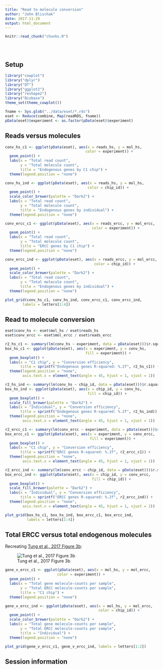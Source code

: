 ```yaml
---
title: "Read to molecule conversion"
author: "John Blischak"
date: 2017-11-29
output: html_document
---
```


<!-- The file analysis/chunks.R contains chunks that define default settings
shared across the workflowr files. -->
```r
knitr::read_chunk("chunks.R")
```

<!-- Update knitr chunk options -->
```r
```

<!-- Insert the date the file was last updated -->
```r
```

<!-- Insert the code version (Git commit SHA1) if Git repository exists and R
 package git2r is installed -->
```r
```

## Setup

```r
library("cowplot")
library("dplyr")
library("DT")
library("ggplot2")
library("reshape2")
library("Biobase")
theme_set(theme_cowplot())
```

```r
fname <- Sys.glob("../data/eset/*.rds")
eset <- Reduce(combine, Map(readRDS, fname))
pData(eset)$experiment <- as.factor(pData(eset)$experiment)
```

## Reads versus molecules

```r
conv_hs_c1 <- ggplot(pData(eset), aes(x = reads_hs, y = mol_hs,
                                     color = experiment)) +
  geom_point() +
  labs(x = "Total read count",
       y = "Total molecule count",
       title = "Endogenous genes by C1 chip") +
  theme(legend.position = "none")
```

```r
conv_hs_ind <- ggplot(pData(eset), aes(x = reads_hs, y = mol_hs,
                                      color = chip_id)) +
  geom_point() +
  scale_color_brewer(palette = "Dark2") +
  labs(x = "Total read count",
       y = "Total molecule count",
       title = "Endogenous genes by individual") +
  theme(legend.position = "none")
```

```r
conv_ercc_c1 <- ggplot(pData(eset), aes(x = reads_ercc, y = mol_ercc,
                                        color = experiment)) +
  geom_point() +
  labs(x = "Total read count",
       y = "Total molecule count",
       title = "ERCC genes by C1 chip") +
  theme(legend.position = "none")
```

```r
conv_ercc_ind <- ggplot(pData(eset), aes(x = reads_ercc, y = mol_ercc,
                                         color = chip_id)) +
  geom_point() +
  scale_color_brewer(palette = "Dark2") +
  labs(x = "Total read count",
       y = "Total molecule count",
       title = "Endogenous genes by individual") +
  theme(legend.position = "none")
```

```r
plot_grid(conv_hs_c1, conv_hs_ind, conv_ercc_c1, conv_ercc_ind,
        labels = letters[1:4])
```

## Read to molecule conversion

```r
eset$conv_hs <- eset$mol_hs / eset$reads_hs
eset$conv_ercc <- eset$mol_ercc / eset$reads_ercc
```

```r
r2_hs_c1 <- summary(lm(conv_hs ~ experiment, data = pData(eset)))$r.squared
box_hs_c1 <- ggplot(pData(eset), aes(x = experiment, y = conv_hs,
                                     fill = experiment)) +
  geom_boxplot() +
  labs(x = "C1 chip", y = "Conversion efficiency",
       title = sprintf("Endogenous genes R-squared: %.2f", r2_hs_c1)) +
  theme(legend.position = "none",
        axis.text.x = element_text(angle = 45, hjust = 1, vjust = 1))
```

```r
r2_hs_ind <- summary(lm(conv_hs ~ chip_id, data = pData(eset)))$r.squared
box_hs_ind <- ggplot(pData(eset), aes(x = chip_id, y = conv_hs,
                                      fill = chip_id)) +
  geom_boxplot() +
  scale_fill_brewer(palette = "Dark2") +
  labs(x = "Individual", y = "Conversion efficiency",
       title = sprintf("Endogenous genes R-squared: %.2f", r2_hs_ind)) +
  theme(legend.position = "none",
        axis.text.x = element_text(angle = 45, hjust = 1, vjust = 1))
```

```r
r2_ercc_c1 <- summary(lm(conv_ercc ~ experiment, data = pData(eset)))$r.squared
box_ercc_c1 <- ggplot(pData(eset), aes(x = experiment, y = conv_ercc,
                                       fill = experiment)) +
  geom_boxplot() +
  labs(x = "C1 chip", y = "Conversion efficiency",
       title = sprintf("ERCC genes R-squared: %.2f", r2_ercc_c1)) +
  theme(legend.position = "none",
        axis.text.x = element_text(angle = 45, hjust = 1, vjust = 1))
```


```r
r2_ercc_ind <- summary(lm(conv_ercc ~ chip_id, data = pData(eset)))$r.squared
box_ercc_ind <- ggplot(pData(eset), aes(x = chip_id, y = conv_ercc,
                                        fill = chip_id)) +
  geom_boxplot() +
  scale_fill_brewer(palette = "Dark2") +
  labs(x = "Individual", y = "Conversion efficiency",
       title = sprintf("ERCC genes R-squared: %.2f", r2_ercc_ind)) +
  theme(legend.position = "none",
        axis.text.x = element_text(angle = 45, hjust = 1, vjust = 1))
```

```r
plot_grid(box_hs_c1, box_hs_ind, box_ercc_c1, box_ercc_ind,
          labels = letters[1:4])
```

## Total ERCC versus total endogenous molecules

Recreating [Tung et al., 2017 Figure 3b](https://www.nature.com/articles/srep39921/figures/3):

![Tung et al., 2017 Figure 3b](https://images.nature.com/lw926/nature-assets/srep/2017/170103/srep39921/images/srep39921-f3.jpg)

```r
gene_v_ercc_c1 <- ggplot(pData(eset), aes(x = mol_hs, y = mol_ercc,
                        color = experiment)) +
  geom_point() +
  labs(x = "Total gene molecule-counts per sample",
       y = "Total ERCC molecule-counts per sample",
       title = "C1 chip") +
  theme(legend.position = "none")
```


```r
gene_v_ercc_ind <- ggplot(pData(eset), aes(x = mol_hs, y = mol_ercc,
                                           color = chip_id)) +
  geom_point() +
  scale_color_brewer(palette = "Dark2") +
  labs(x = "Total gene molecule-counts per sample",
       y = "Total ERCC molecule-counts per sample",
       title = "Individual") +
  theme(legend.position = "none")
```

```r
plot_grid(gene_v_ercc_c1, gene_v_ercc_ind, labels = letters[1:2])
```

## Session information

<!-- Insert the session information into the document -->
```r
```
